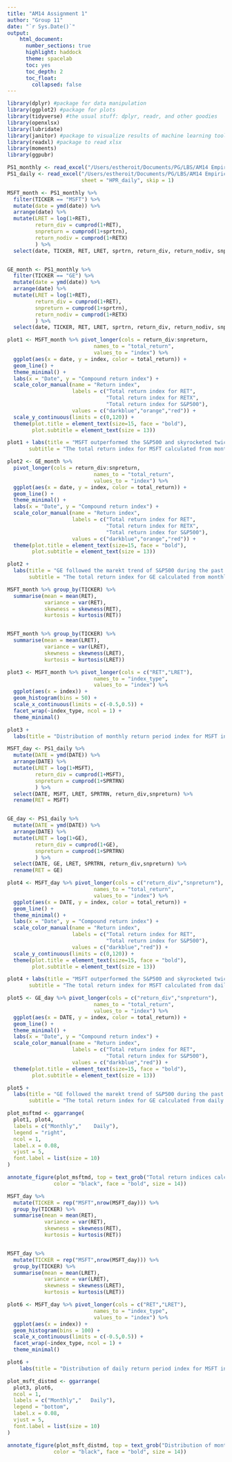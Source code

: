```yaml
---
title: "AM14 Assignment 1"
author: "Group 11"
date: "`r Sys.Date()`"
output:
    html_document:
      number_sections: true
      highlight: haddock
      theme: spacelab
      toc: yes
      toc_depth: 2
      toc_float:
        collapsed: false
---
```



```r
library(dplyr) #package for data manipulation
library(ggplot2) #package for plots
library(tidyverse) #the usual stuff: dplyr, readr, and other goodies
library(openxlsx)
library(lubridate)
library(janitor) #package to visualize results of machine learning tools
library(readxl) #package to read xlsx
library(moments)
library(ggpubr)
```

```r
PS1_monthly <- read_excel("/Users/estheroit/Documents/PG/LBS/AM14 Empirical Finance/Assignments/PS1_Monthly.xlsx")
PS1_daily <- read_excel("/Users/estheroit/Documents/PG/LBS/AM14 Empirical Finance/Assignments/PS1_Daily.xlsx",
                        sheet = "HPR_daily", skip = 1)
```

```r
MSFT_month <- PS1_monthly %>% 
  filter(TICKER == "MSFT") %>% 
  mutate(date = ymd(date)) %>% 
  arrange(date) %>% 
  mutate(LRET = log(1+RET),
         return_div = cumprod(1+RET),
         snpreturn = cumprod(1+sprtrn),
         return_nodiv = cumprod(1+RETX)
         ) %>% 
  select(date, TICKER, RET, LRET, sprtrn, return_div, return_nodiv, snpreturn) 


GE_month <- PS1_monthly %>% 
  filter(TICKER == "GE") %>% 
  mutate(date = ymd(date)) %>% 
  arrange(date) %>% 
  mutate(LRET = log(1+RET),
         return_div = cumprod(1+RET),
         snpreturn = cumprod(1+sprtrn),
         return_nodiv = cumprod(1+RETX)
         ) %>% 
  select(date, TICKER, RET, LRET, sprtrn, return_div, return_nodiv, snpreturn)
```


```r
plot1 <- MSFT_month %>% pivot_longer(cols = return_div:snpreturn, 
                            names_to = "total_return", 
                            values_to = "index") %>% 
  ggplot(aes(x = date, y = index, color = total_return)) +
  geom_line() +
  theme_minimal() +
  labs(x = "Date", y = "Compound return index") +
  scale_color_manual(name = "Return index",
                     labels = c("Total return index for RET", 
                                "Total return index for RETX", 
                                "Total return index for S&P500"),
                     values = c("darkblue","orange","red")) +
  scale_y_continuous(limits = c(0,120)) +
  theme(plot.title = element_text(size=15, face = "bold"),
        plot.subtitle = element_text(size = 13))

plot1 + labs(title = "MSFT outperformed the S&P500 and skyrocketed twice during the past 25 years",
       subtitle = "The total return index for MSFT calculated from monthly RET and RETX, compared with that of the S&P500 index")
```


```r
plot2 <- GE_month %>% 
  pivot_longer(cols = return_div:snpreturn, 
                            names_to = "total_return", 
                            values_to = "index") %>% 
  ggplot(aes(x = date, y = index, color = total_return)) +
  geom_line() +
  theme_minimal() +
  labs(x = "Date", y = "Compound return index") +
  scale_color_manual(name = "Return index",
                     labels = c("Total return index for RET", 
                                "Total return index for RETX", 
                                "Total return index for S&P500"),
                     values = c("darkblue","orange","red")) +
  theme(plot.title = element_text(size=15, face = "bold"),
        plot.subtitle = element_text(size = 13))

plot2 +
  labs(title = "GE followed the marekt trend of S&P500 during the past 25 years",
       subtitle = "The total return index for GE calculated from monthly RET and RETX, compared with that of the S&P500 index")
```

```r
MSFT_month %>% group_by(TICKER) %>% 
  summarise(mean = mean(RET),
            variance = var(RET),
            skewness = skewness(RET),
            kurtosis = kurtosis(RET))


MSFT_month %>% group_by(TICKER) %>% 
  summarise(mean = mean(LRET),
            variance = var(LRET),
            skewness = skewness(LRET),
            kurtosis = kurtosis(LRET))
```


```r
plot3 <- MSFT_month %>% pivot_longer(cols = c("RET","LRET"),
                            names_to = "index_type",
                            values_to = "index") %>% 
  ggplot(aes(x = index)) +
  geom_histogram(bins = 50) +
  scale_x_continuous(limits = c(-0.5,0.5)) +
  facet_wrap(~index_type, ncol = 1) +
  theme_minimal()

plot3 +
  labs(title = "Distribution of monthly return period index for MSFT in normal and log form")

```
```r
MSFT_day <- PS1_daily %>% 
  mutate(DATE = ymd(DATE)) %>% 
  arrange(DATE) %>% 
  mutate(LRET = log(1+MSFT),
         return_div = cumprod(1+MSFT),
         snpreturn = cumprod(1+SPRTRN)
         ) %>% 
  select(DATE, MSFT, LRET, SPRTRN, return_div,snpreturn) %>% 
  rename(RET = MSFT)


GE_day <- PS1_daily %>% 
  mutate(DATE = ymd(DATE)) %>% 
  arrange(DATE) %>% 
  mutate(LRET = log(1+GE),
         return_div = cumprod(1+GE),
         snpreturn = cumprod(1+SPRTRN)
         ) %>% 
  select(DATE, GE, LRET, SPRTRN, return_div,snpreturn) %>% 
  rename(RET = GE)
```


```r
plot4 <- MSFT_day %>% pivot_longer(cols = c("return_div","snpreturn"), 
                            names_to = "total_return", 
                            values_to = "index") %>% 
  ggplot(aes(x = DATE, y = index, color = total_return)) +
  geom_line() +
  theme_minimal() +
  labs(x = "Date", y = "Compound return index") +
  scale_color_manual(name = "Return index",
                     labels = c("Total return index for RET", 
                                "Total return index for S&P500"),
                     values = c("darkblue","red")) +
  scale_y_continuous(limits = c(0,120)) +
  theme(plot.title = element_text(size=15, face = "bold"),
        plot.subtitle = element_text(size = 13))

plot4 + labs(title = "MSFT outperformed the S&P500 and skyrocketed twice during the past 25 years",
       subtitle = "The total return index for MSFT calculated from daily RET, compared with that of the S&P500 index")
```
```r
plot5 <- GE_day %>% pivot_longer(cols = c("return_div","snpreturn"), 
                            names_to = "total_return", 
                            values_to = "index") %>% 
  ggplot(aes(x = DATE, y = index, color = total_return)) +
  geom_line() +
  theme_minimal() +
  labs(x = "Date", y = "Compound return index") +
  scale_color_manual(name = "Return index",
                     labels = c("Total return index for RET",
                                "Total return index for S&P500"),
                     values = c("darkblue","red")) +
  theme(plot.title = element_text(size=15, face = "bold"),
        plot.subtitle = element_text(size = 13))

plot5 +
  labs(title = "GE followed the marekt trend of S&P500 during the past 25 years",
       subtitle = "The total return index for GE calculated from daily RET and RETX, compared with that of the S&P500 index")
```


```r

plot_msftmd <- ggarrange(
  plot1, plot4,
  labels = c("Monthly","    Daily"),
  legend = "right",
  ncol = 1,
  label.x = 0.08,
  vjust = 5,
  font.label = list(size = 10)
)

annotate_figure(plot_msftmd, top = text_grob("Total return indices calculated from monthly and daily return period indices for MSFT", 
               color = "black", face = "bold", size = 14))
```
```r
MSFT_day %>% 
  mutate(TICKER = rep("MSFT",nrow(MSFT_day))) %>% 
  group_by(TICKER) %>% 
  summarise(mean = mean(RET),
            variance = var(RET),
            skewness = skewness(RET),
            kurtosis = kurtosis(RET))


MSFT_day %>% 
  mutate(TICKER = rep("MSFT",nrow(MSFT_day))) %>% 
  group_by(TICKER) %>% 
  summarise(mean = mean(LRET),
            variance = var(LRET),
            skewness = skewness(LRET),
            kurtosis = kurtosis(LRET))
```

```r
plot6 <- MSFT_day %>% pivot_longer(cols = c("RET","LRET"),
                            names_to = "index_type",
                            values_to = "index") %>% 
  ggplot(aes(x = index)) +
  geom_histogram(bins = 100) +
  scale_x_continuous(limits = c(-0.5,0.5)) +
  facet_wrap(~index_type, ncol = 1) +
  theme_minimal()

plot6 +
    labs(title = "Distribution of daily return period index for MSFT in normal and log form")
```


```r
plot_msft_distmd <- ggarrange(
  plot3, plot6, 
  ncol = 1,
  labels = c("Monthly","   Daily"),
  legend = "bottom",
  label.x = 0.08,
  vjust = 5,
  font.label = list(size = 10)
)

annotate_figure(plot_msft_distmd, top = text_grob("Distribution of monthly and daily return period index for MSFT in normal and log form", 
               color = "black", face = "bold", size = 14))
```

